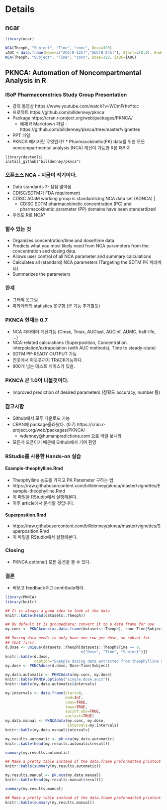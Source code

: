 # Details

## ncar

```r
library(ncar)

NCA(Theoph, "Subject", "Time", "conc", Dose=320)
iAUC = data.frame(Name=c("AUC[0-12h]","AUC[0-24h]"), Start=c(0,0), End=c(12,24)) ; iAUC
NCA(Theoph, "Subject", "Time", "conc", Dose=320, iAUC=iAUC)
```

## PKNCA: Automation of Noncompartmental Analysis in R 

### ISoP Pharmacometrics Study Group Presentation
* 강의 동영상 https://www.youtube.com/watch?v=WCmFrheYtcc
* 프로젝트 https://github.com/billdenney/pknca
* Package https://cran.r-project.org/web/packages/PKNCA/ 
    * 예제 R Markdown 파일 : https://github.com/billdenney/pknca/tree/master/vignettes
* PPT 파일 
* PKNCA 패키지란 무엇인가?  * Pharmacokinetic(PK) data를 위한 모든 noncompartmental analysis (NCA) 계산이 가능한 R용 패키지

```
library(devtools)
install_github("billdenney/pknca")
```

### 오픈소스 NCA - 지금이 적기이다.

* Data standards 가 점점 많아짐
* CDISC/SDTM가 FDA requirement
* CDISC ADaM working group is standardizing NCA data set (ADNCA) | 
    * CDISC SDTM pharmacokinetic concentration (PC) and pharmacokinetic parameter (PP) domains have been standardized 
* 우리도 R로 NCA?
    
### 할수 있는 것

* Organizes concentration/time and dose/time data
* Predicts what you most likely need from NCA parameters from the concentration and dosing data.
* Allows user control of all NCA parameter and summary calculations
* Calculates all (standard) NCA parameters (Targeting the SDTM PK 파라메터)
* Summarizes the parameters 

### 한계 
* 그래픽 못그림
* 파라메터의 statistics 못구함 (곧 기능 추가할듯)

### PKNCA 현재는 0.7
* NCA 파라메터 계산가능 (Cmax, Tmax, AUClast, AUCinf, AUMC, half-life, …)
* NCA-related calculations (Superposition, Concentration interpolation/extrapolation (with AUC methods), Time to steady-state)
* SDTM PP-READY OUTPUT 가능
* 인풋에서 아웃풋까지 TRACK가능하다.
* 800개 넘는 테스트 케이스가 있음.

### PKNCA 곧 1.0이 나올것이다.
* Improved prediction of desired parameters (정확도 accuracy, number 등)

### 참고사항
* Github에서 모두 다운로드 가능
* CRAN에 package올라왔다. (0.7) https://cran.r-project.org/web/packages/PKNCA/ 
    * wdenney@humanpredictions.com 으로 메일 보내라
* 모든게 오픈이기 때문에 Github에서 기여 환영

### RStudio를 사용한 Hands-on 실습
#### Example-theophylline.Rmd
* Theophylline 농도를 가지고 PK Parameter 구하는 법
* https://raw.githubusercontent.com/billdenney/pknca/master/vignettes/Example-theophylline.Rmd 
* 이 파일을 RStudio에서 실행해본다.
* 이후 article에서 분석할 것입니다.

#### Superposition.Rmd
* https://raw.githubusercontent.com/billdenney/pknca/master/vignettes/Superposition.Rmd
* 이 파일을 RStudio에서 실행해본다.

### Closing
* PKNCA.options() 모든 옵션을 볼 수 있다.

### 결론
* 써보고 feedback주고 contribute해라.


```r
library(PKNCA)
library(knitr)
```

```r
## It is always a good idea to look at the data
knitr::kable(head(datasets::Theoph))
```

```r
## By default it is groupedData; convert it to a data frame for use
my.conc <- PKNCAconc(as.data.frame(datasets::Theoph), conc~Time|Subject)

## Dosing data needs to only have one row per dose, so subset for
## that first.
d.dose <- unique(datasets::Theoph[datasets::Theoph$Time == 0,
                                  c("Dose", "Time", "Subject")])
knitr::kable(d.dose,
             caption="Example dosing data extracted from theophylline data set")
my.dose <- PKNCAdose(d.dose, Dose~Time|Subject)
```

```r
my.data.automatic <- PKNCAdata(my.conc, my.dose)
knitr::kable(PKNCA.options("single.dose.aucs"))
knitr::kable(my.data.automatic$intervals)
```

```r
my.intervals <- data.frame(start=0,
                           end=Inf,
                           cmax=TRUE,
                           tmax=TRUE,
                           aucinf.obs=TRUE,
                           auclast=TRUE)
my.data.manual <- PKNCAdata(my.conc, my.dose,
                            intervals=my.intervals)
knitr::kable(my.data.manual$intervals)
```

```r
my.results.automatic <- pk.nca(my.data.automatic)
knitr::kable(head(my.results.automatic$result))
```
```r
summary(my.results.automatic)
```
```r
## Make a pretty table instead of the data.frame preformatted printout
knitr::kable(summary(my.results.automatic))
```

```r
my.results.manual <- pk.nca(my.data.manual)
knitr::kable(head(my.results.manual$result))
```
```r
summary(my.results.manual)
```
```r
## Make a pretty table instead of the data.frame preformatted printout
knitr::kable(summary(my.results.manual))
```